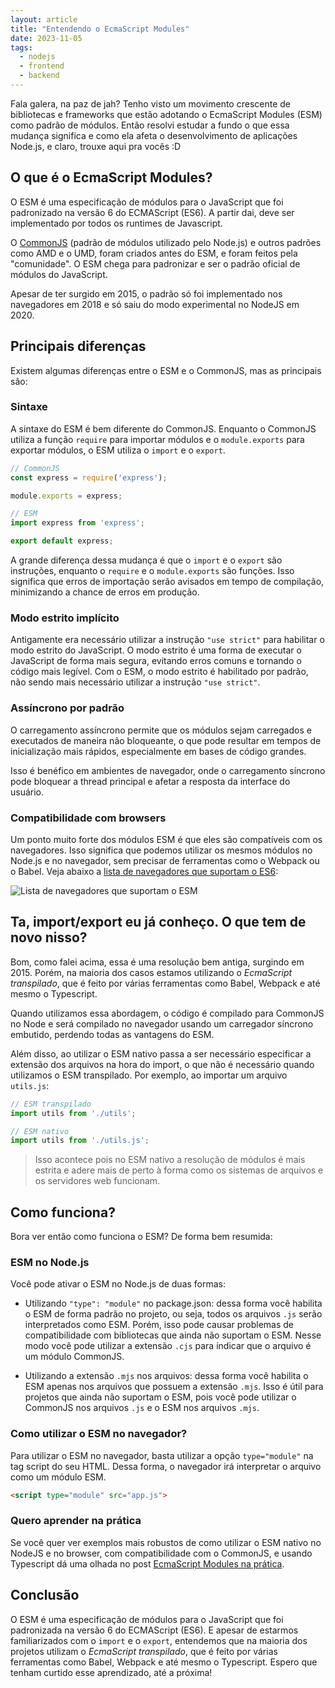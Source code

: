 ```yaml
---
layout: article
title: "Entendendo o EcmaScript Modules"
date: 2023-11-05
tags:
  - nodejs
  - frontend
  - backend
---
```


Fala galera, na paz de jah? Tenho visto um movimento crescente de bibliotecas e frameworks que estão adotando o EcmaScript Modules (ESM) como padrão de módulos. Então resolvi estudar a fundo o que essa mudança significa e como ela afeta o desenvolvimento de aplicações Node.js, e claro, trouxe aqui pra vocês :D

## O que é o EcmaScript Modules?

O ESM é uma especificação de módulos para o JavaScript que foi padronizado na versão 6 do ECMAScript (ES6). A partir dai, deve ser implementado por todos os runtimes de Javascript. 

O [CommonJS](https://nodejs.org/docs/latest/api/modules.html#modules-commonjs-modules) (padrão de módulos utilizado pelo Node.js) e outros padrões como AMD e o UMD, foram criados antes do ESM, e foram feitos pela "comunidade". O ESM chega para padronizar e ser o padrão oficial de módulos do JavaScript.

Apesar de ter surgido em 2015, o padrão só foi implementado nos navegadores em 2018 e só saiu do modo experimental no NodeJS em 2020.

## Principais diferenças

Existem algumas diferenças entre o ESM e o CommonJS, mas as principais são:

### Sintaxe

A sintaxe do ESM é bem diferente do CommonJS. Enquanto o CommonJS utiliza a função `require` para importar módulos e o `module.exports` para exportar módulos, o ESM utiliza o `import` e o `export`.

```js
// CommonJS
const express = require('express');

module.exports = express;

// ESM
import express from 'express';

export default express;
```

A grande diferença dessa mudança é que o `import` e o `export` são instruções, enquanto o `require` e o `module.exports` são funções. Isso significa que erros de importação serão avisados em tempo de compilação, minimizando a chance de erros em produção.

### Modo estrito implícito

Antigamente era necessário utilizar a instrução `"use strict"` para habilitar o modo estrito do JavaScript. O modo estrito é uma forma de executar o JavaScript de forma mais segura, evitando erros comuns e tornando o código mais legível. Com o ESM, o modo estrito é habilitado por padrão, não sendo mais necessário utilizar a instrução `"use strict"`.

### Assíncrono por padrão

O carregamento assíncrono permite que os módulos sejam carregados e executados de maneira não bloqueante, o que pode resultar em tempos de inicialização mais rápidos, especialmente em bases de código grandes. 

Isso é benéfico em ambientes de navegador, onde o carregamento síncrono pode bloquear a thread principal e afetar a resposta da interface do usuário.

### Compatibilidade com browsers

Um ponto muito forte dos módulos ESM é que eles são compatíveis com os navegadores. Isso significa que podemos utilizar os mesmos módulos no Node.js e no navegador, sem precisar de ferramentas como o Webpack ou o Babel. Veja abaixo a [lista de navegadores que suportam o ES6](https://compat-table.github.io/compat-table/es6/):

![Lista de navegadores que suportam o ESM](/uploads/es6-browsers-support-list.png)

## Ta, import/export eu já conheço. O que tem de novo nisso?

Bom, como falei acima, essa é uma resolução bem antiga, surgindo em 2015. Porém, na maioria dos casos estamos utilizando o *EcmaScript transpilado*, que é feito por várias ferramentas como Babel, Webpack e até mesmo o Typescript. 

Quando utilizamos essa abordagem, o código é compilado para CommonJS no Node e será compilado no navegador usando um carregador síncrono embutido, perdendo todas as vantagens do ESM.

Além disso, ao utilizar o ESM nativo passa a ser necessário especificar a extensão dos arquivos na hora do import, o que não é necessário quando utilizamos o ESM transpilado. Por exemplo, ao importar um arquivo `utils.js`:

```js
// ESM transpilado
import utils from './utils';

// ESM nativo
import utils from './utils.js';
```

> Isso acontece pois no ESM nativo a resolução de módulos é mais estrita e adere mais de perto à forma como os sistemas de arquivos e os servidores web funcionam.

## Como funciona?

Bora ver então como funciona o ESM? De forma bem resumida:

### ESM no Node.js

Você pode ativar o ESM no Node.js de duas formas:

- Utilizando `"type": "module"` no package.json: dessa forma você habilita o ESM de forma padrão no projeto, ou seja, todos os arquivos `.js` serão interpretados como ESM. Porém, isso pode causar problemas de compatibilidade com bibliotecas que ainda não suportam o ESM. Nesse modo você pode utilizar a extensão `.cjs` para indicar que o arquivo é um módulo CommonJS.

- Utilizando a extensão `.mjs` nos arquivos: dessa forma você habilita o ESM apenas nos arquivos que possuem a extensão `.mjs`. Isso é útil para projetos que ainda não suportam o ESM, pois você pode utilizar o CommonJS nos arquivos `.js` e o ESM nos arquivos `.mjs`.

### Como utilizar o ESM no navegador?

Para utilizar o ESM no navegador, basta utilizar a opção `type="module"` na tag script do seu HTML. Dessa forma, o navegador irá interpretar o arquivo como um módulo ESM.

```html
<script type="module" src="app.js">
```

### Quero aprender na prática

Se você quer ver exemplos mais robustos de como utilizar o ESM nativo no NodeJS e no browser, com compatibilidade com o CommonJS, e usando Typescript dá uma olhada no post [EcmaScript Modules na prática](/post/ecmascript-modules-na-pratica/).

## Conclusão

O ESM é uma especificação de módulos para o JavaScript que foi padronizada na versão 6 do ECMAScript (ES6). E apesar de estarmos familiarizados com o `import` e o `export`, entendemos que na maioria dos projetos utilizam o *EcmaScript transpilado*, que é feito por várias ferramentas como Babel, Webpack e até mesmo o Typescript. Espero que tenham curtido esse aprendizado, até a próxima!





